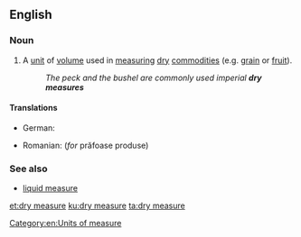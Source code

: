 ==English==

===Noun===
{{en-noun|head=[[dry]] [[measure]]}}

# A [[unit]] of [[volume]] used in [[measure|measuring]] [[dry]] [[commodity|commodities]] (e.g. [[grain]] or [[fruit]]).
#: ''The peck and the bushel are commonly used imperial '''dry measures'''''

====Translations====
{{trans-top|Unit of capacity for measuring dry commodities}}
* German: {{t|de|Trockenmaß|n}}
{{trans-mid}}
* Romanian: {{t-|ro|măsură de capacitate|f}} (''for'' prăfoase produse)
{{trans-bottom}}

===See also===
* [[liquid measure]]

[[Category:en:Units of measure]]

[[et:dry measure]]
[[ku:dry measure]]
[[ta:dry measure]]